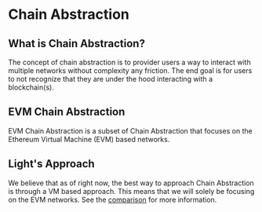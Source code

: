 # Chain Abstraction

## What is Chain Abstraction?

The concept of chain abstraction is to provider users a way to interact with multiple networks without complexity any friction.
The end goal is for users to not recognize that they are under the hood interacting with a blockchain(s).

## EVM Chain Abstraction

EVM Chain Abstraction is a subset of Chain Abstraction that focuses on the Ethereum Virtual Machine (EVM) based networks.

## Light's Approach

We believe that as of right now, the best way to approach Chain Abstraction is through a VM based approach.
This means that we will solely be focusing on the EVM networks. See the [comparison](/introduction/comparison) for more information.
